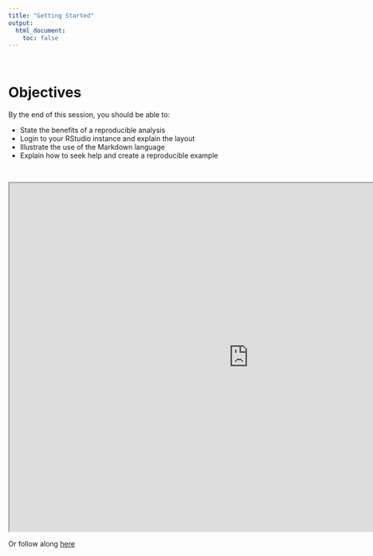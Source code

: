 ```yaml
---
title: "Getting Started"
output:
  html_document:
    toc: false
---
```


<br>

# Objectives

By the end of this session, you should be able to:

* State the benefits of a reproducible analysis
* Login to your RStudio instance and explain the layout
* Illustrate the use of the Markdown language
* Explain how to seek help and create a reproducible example

<br>

<iframe width="960" height="700" src="http://www.globalhealthresearch.co/workshops/ieat/decks/w01_deck.html"></iframe>

Or follow along [here](decks/w01_deck.html)